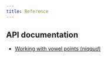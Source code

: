 ```yaml
---
title: Reference
---
```


## API documentation

- [Working with vowel points (*niqqud*)](./niqqud.qmd)
